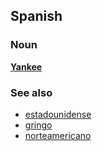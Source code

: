 ==Spanish==
===Noun===

'''[[Yankee]]'''
===See also===
*[[estadounidense]]
*[[gringo]]
*[[norteamericano]]
